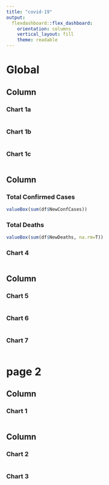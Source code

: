```yaml
---
title: "covid-19"
output: 
  flexdashboard::flex_dashboard:
    orientation: columns
    vertical_layout: fill
    theme: readable
---
```


# Global
    
## Column {data-width=500, .tabset}
    
### Chart 1a
    
```r

```

### Chart 1b
    
```r
```

### Chart 1c
    
```r
```
  
## Column {data-width=250}
   
### Total Confirmed Cases

```r
valueBox(sum(df$NewConfCases))
```   
 
### Total Deaths
    
```r
valueBox(sum(df$NewDeaths, na.rm=T))
```

### Chart 4
    
```r
```

## Column {data-width=250}
   
### Chart 5

```r
```   
 
### Chart 6
    
```r
```

### Chart 7
    
```r
```

# page 2
    
## Column {data-width=500}
    
### Chart 1
    
```r
```
   
## Column {data-width=500}
   
### Chart 2

```r
```   
 
### Chart 3
    
```r
```
